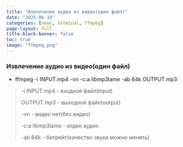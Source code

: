 ```yaml
---
title: "Извлечение аудио из видео(один файл)"
date: "2025-06-19"
categories: [news, terminal, ffmpeg]
page-layout: full
title-block-banner: false
toc: true
image: "ffmpeg.png"
---
```


### Извлечение аудио из видео(один файл)

- ffmpeg -i INPUT.mp4 -vn -c:a libmp3lame -ab 64k OUTPUT.mp3

>-i  INPUT.mp4 - входной файл(input)
>
>OUTPUT.mp3 - выходной файл(output)
>
>-vn - видео нет(без видео)
>
>-c:a libmp3lame - кодек аудио
>
>-ab 64k - битрейт(качество звука можно менять)





